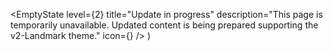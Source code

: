 
<ColorEmptyState />

  <EmptyState
    level={2}
    title="Update in progress"
    description="This page is temporarily unavailable. Updated content is being prepared supporting the v2-Landmark theme."
    icon={<InProgress size="xxlarge" />}
  />
)